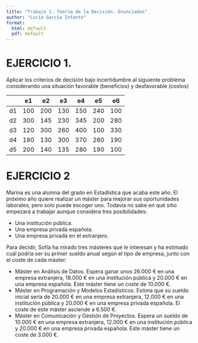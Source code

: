 ```yaml
---
title: "Trabajo 1. Teoría de la Decisión. Enunciados"
author: "Lucía García Infante"
format:
  html: default
  pdf: default
---
```


# EJERCICIO 1. 
Aplicar los criterios de decisión bajo incertidumbre al siguiente problema considerando una situación favorable (beneficios) y desfavorable (costos)

|    | e1  | e2  | e3  | e4  | e5  | e6  |
|----|-----|-----|-----|-----|-----|-----|
| d1 | 100 | 200 | 130 | 150 | 240 | 100 |
| d2 | 300 | 145 | 230 | 345 | 200 | 280 |
| d3 | 120 | 300 | 260 | 400 | 100 | 330 |
| d4 | 180 | 130 | 300 | 370 | 280 | 190 |
| d5 | 200 | 140 | 135 | 280 | 190 | 100 |



# EJERCICIO 2

Marina es una alumna del grado en Estadística que acaba este año. El próximo año quiere realizar un máster para mejorar sus oportunidades laborales, pero solo puede escoger uno.
Todavía no sabe en qué sitio empezará a trabajar aunque considera tres posibilidades:

- Una institución pública.
- Una empresa privada española.
- Una empresa privada en el extranjero.


Para decidir, Sofía ha mirado tres másteres que le interesan y ha estimado cuál podría ser su primer sueldo anual según el tipo de empresa, junto con el coste de cada máster:

- Máster en Análisis de Datos. Espera ganar unos 26.000 € en una empresa extranjera, 18.000 € en una institución pública y 20.000 € en una empresa española. Este máster tiene un coste de 10.000 €.
- Máster en Programación y Modelos Estadísticos. Estima que su sueldo inicial sería de 20.000 € en una empresa extranjera, 12.000 € en una institución pública y 20.000 € en una empresa privada española. El coste de este máster asciende a 6.500 €.
- Máster en Comunicación y Gestión de Proyectos. Espera un sueldo de 10.000 € en una empresa extranjera, 12.000 € en una institución pública y 20.000 € en una empresa privada española. Este máster tiene un coste de 3.000 €.



